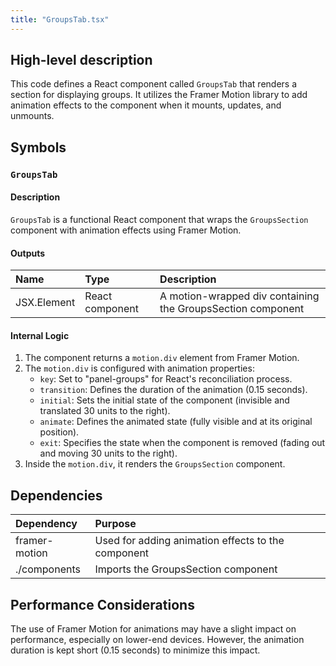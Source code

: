 ```yaml
---
title: "GroupsTab.tsx"
---
```


## High-level description
This code defines a React component called `GroupsTab` that renders a section for displaying groups. It utilizes the Framer Motion library to add animation effects to the component when it mounts, updates, and unmounts.

## Symbols

### `GroupsTab`
#### Description
`GroupsTab` is a functional React component that wraps the `GroupsSection` component with animation effects using Framer Motion.

#### Outputs
| Name | Type | Description |
|:-----|:-----|:------------|
| JSX.Element | React component | A motion-wrapped div containing the GroupsSection component |

#### Internal Logic
1. The component returns a `motion.div` element from Framer Motion.
2. The `motion.div` is configured with animation properties:
   - `key`: Set to "panel-groups" for React's reconciliation process.
   - `transition`: Defines the duration of the animation (0.15 seconds).
   - `initial`: Sets the initial state of the component (invisible and translated 30 units to the right).
   - `animate`: Defines the animated state (fully visible and at its original position).
   - `exit`: Specifies the state when the component is removed (fading out and moving 30 units to the right).
3. Inside the `motion.div`, it renders the `GroupsSection` component.

## Dependencies
| Dependency | Purpose |
|:-----------|:--------|
| framer-motion | Used for adding animation effects to the component |
| ./components | Imports the GroupsSection component |

## Performance Considerations
The use of Framer Motion for animations may have a slight impact on performance, especially on lower-end devices. However, the animation duration is kept short (0.15 seconds) to minimize this impact.
